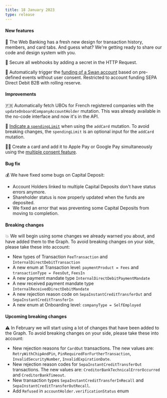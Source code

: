 ```yaml
---
title: 18 January 2023
type: release
---
```


#### New features

🎨 The Web Banking has a fresh new design for transaction history, members, and card tabs.
And guess what?
We're getting ready to share our code and design system with you.

🔐 Secure all webhooks by adding a secret in the HTTP Request.

🔁 Automatically trigger the [funding of a Swan account](/topics/accounts/funding/guide-initiate-request) based on pre-defined events without user consent.
Restricted to account funding SEPA Direct Debit B2B with rolling reserve.

#### Improvements

🇫🇷 Automatically fetch UBOs for French registered companies with the `updateOnboardCompanyAccountHolder` mutation.
This was already available in the no-code interface and now it's in the API.

💸 [Indicate a `spendingLimit`](/topics/cards#settings) when using the `addCard` mutation.
To avoid breaking changes, the `spendingLimit` is an optional input for the `addCard` mutation.

🤳🏾 Create a card and add it to Apple Pay or Google Pay simultaneously using the [multiple consent feature](/topics/users/consent/guide-create-multiconsent).

#### Bug fix

💰 We have fixed some bugs on Capital Deposit:

- Account Holders linked to multiple Capital Deposits don't have status errors anymore.
- Shareholder status is now properly updated when the funds are deposited.
- We fixed an error that was preventing some Capital Deposits from moving to completion.

#### Breaking changes

💥 We will begin using some changes we already warned you about, and have added them to the Graph.
To avoid breaking changes on your side, please take these into account:

- New types of Transaction `FeeTransaction` and `InternalDirectDebitTransaction`
- A new enum at Transaction level: `paymentProduct = Fees` and `transactionType = FeesOut`, `FeesIn`
- A new payment mandate type `InternalDirectDebitPaymentMandate`
- A new received payment mandate type `InternalReceivedDirectDebitMandate`
- A new rejection reason code on `SepaInstantCreditTransferOut` and `SepaInstantCreditTransferIn`
- A new enum at Onboarding level: `companyType = SelfEmployed`

#### Upcoming breaking changes

⚠️ In February we will start using a lot of changes that have been added to the Graph.
To avoid breaking changes on your side, please take these into account:

- New rejection reasons for `CardOut` transactions. The new values are: `RetryWithChipAndPin`, `PinRequiredForFurtherTransaction`, `InvalidSecurityNumber`, `InvalidExpirationDate`.
- New rejection reason codes for `SepaInstantCreditTransferOut` transactions. The new values are: `CreditorBankTechnicalErrorOccurred` and `CreditorBankTimeout`.
- New transaction types `SepaInstantCreditTransferInRecall` and `SepaInstantCreditTransferOutRecall`.
- Add `Refused` in `accountHolder.verificationStatus` enum
